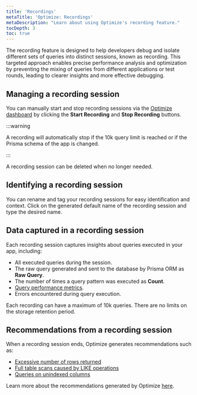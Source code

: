```yaml
---
title: 'Recordings'
metaTitle: 'Optimize: Recordings'
metaDescription: "Learn about using Optimize's recording feature."
tocDepth: 3
toc: true
---
```


The recording feature is designed to help developers debug and isolate different sets of queries into distinct sessions, known as recording. This targeted approach enables precise performance analysis and optimization by preventing the mixing of queries from different applications or test rounds, leading to clearer insights and more effective debugging.

## Managing a recording session

You can manually start and stop recording sessions via the [Optimize dashboard](https://optimize.prisma.io) by clicking the **Start Recording** and **Stop Recording** buttons.

:::warning

A recording will automatically stop if the 10k query limit is reached or if the Prisma schema of the app is changed.

:::

A recording session can be deleted when no longer needed.

## Identifying a recording session

You can rename and tag your recording sessions for easy identification and context. Click on the generated default name of the recording session and type the desired name.

## Data captured in a recording session

Each recording session captures insights about queries executed in your app, including:
- All executed queries during the session.
- The raw query generated and sent to the database by Prisma ORM as **Raw Query**.
- The number of times a query pattern was executed as **Count**.
- [Query performance metrics](/optimize/performance-metrics).
- Errors encountered during query execution.

Each recording can have a maximum of 10k queries. There are no limits on the storage retention period.

## Recommendations from a recording session

When a recording session ends, Optimize generates recommendations such as:
- [Excessive number of rows returned](/optimize/recommendations/excessive-number-of-rows-returned)
- [Full table scans caused by LIKE operations](/optimize/recommendations/full-table-scans-caused-by-like-operations)
- [Queries on unindexed columns](/optimize/recommendations/queries-on-unindexed-columns)

Learn more about the recommendations generated by Optimize [here](/optimize/recommendations).